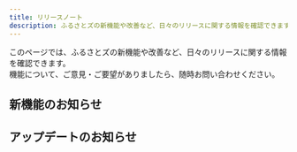 ```yaml
---
title: リリースノート
description: ふるさとズの新機能や改善など、日々のリリースに関する情報を確認できます。
---
```


このページでは、ふるさとズの新機能や改善など、日々のリリースに関する情報を確認できます。  
機能について、ご意見・ご要望がありましたら、随時お問い合わせください。

## 新機能のお知らせ
<LinkCard title='2024-11-11｜金額自由入力の返礼品に対して「最低利用金額」の設定が可能となりました' description="金額自由入力の返礼品に対して「最低利用金額」の設定が可能となりました" href='./2024-11-11/' />
<LinkCard title='2024-10-28｜店舗管理画面（オーナーアカウント限定）で、商品引渡処理のステータス変更が可能となりました' description="店舗管理画面（オーナーアカウント限定）で、商品引渡処理のステータス変更が可能となりました" href='./2024-10-28/' />
<LinkCard title='2024-08-30｜グループ画面から各店舗画面へログインできるようになりました' description="グループ画面から各店舗画面へログインできるようになりました" href='./2024-08-30-01/' />
<LinkCard title='2024-08-08｜返礼品申請機能を追加いたしました' description="返礼品申請機能を追加いたしました" href='./2024-08-08-02/' />
<LinkCard title='2024-08-08｜返礼品「金額自由入力」の料率設定が可能となりました' description="返礼品「金額自由入力」の料率設定が可能となりました" href='./2024-08-08-01/' />
<LinkCard title='2024-08-02｜お役立ちツールに新たにバナーを追加しました' description="お役立ちツールに新たにバナーを追加しました" href='./2024-08-02-02/' />
<LinkCard title='2024-08-02｜オンラインクーポン返礼品の機能をアップデートいたしました' description="オンラインクーポン返礼品の機能をアップデートいたしました" href='./2024-08-02-01/' />
<LinkCard title='2024-07-18｜返礼品情報がダウンロードできるようになりました' description="返礼品管理画面から登録している返礼品情報がダウンロード可能になりました。" href='./2024-07-18-02/' />
<LinkCard title='2024-07-18｜店舗デザインが4つのテンプレートから選べるようになりました' description="各店舗の登録・編集画面よりデザインを4つのテンプレートから選べるようになりました。" href='./2024-07-18-01/' />
<LinkCard title='今夏リリース｜オンラインクーポンに一括登録・自動送信機能が追加されます' description="今夏、オンラインクーポン機能がさらに使いやすくなります！" href='./2024summer-coupon-update/' />
<LinkCard title='2024-03-26｜個別の寄附の使い道を複数設定できるようになりました' description="返礼品個別の寄附の使い道を複数設定できるようになりました。" href='./2024-03-26-01/' />
<LinkCard title='2024-03-25｜IPアドレスによるアクセス制限ができるようになりました' description="自治体・店舗管理画面からIPアドレスによるアクセス制限の設定ができるようになりました。" href='./2024-03-25-01/' />

## アップデートのお知らせ
<LinkCard title=' 2024-10-17｜【新UIリリースしました】店舗型ふるさと納税®ふるさとズ（ログイン・登録画面／決済画面）' description="【新UIリリース日のお知らせ】店舗型ふるさと納税®ふるさとズ（ログイン・登録画面／決済画面）" href='./2024-10-17/' />
<LinkCard title=' 2024-10-10｜【新UIリリース日のお知らせ】店舗型ふるさと納税®ふるさとズ（ログイン・登録画面／決済画面）' description="【新UIリリース日のお知らせ】店舗型ふるさと納税®ふるさとズ（ログイン・登録画面／決済画面）" href='./2024-10-10/' />
<LinkCard title='2024-07-25｜ひとつのアカウントで自治体を越えた店舗の寄附状況が閲覧できるようになりました' description="アカウントのグループ設定をすることでひとつのアカウントで自治体を越えた店舗の寄附状況が閲覧できるようになりました。" href='./2024-07-25-01/' />
<LinkCard title='2024-07-10｜店舗スタッフ用アプリをアップデートしました' description="店舗スタッフ向けアプリをアップデートし、全ての寄附情報が参照できるようになりました。" href='./2024-07-10-01/' />
